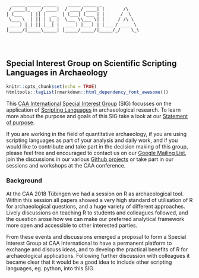 <div class = "ascii_art_wrapper">
<div class = "ascii_art">

```
  _____ _____ _____    _____ _____ _              
 / ____|_   _/ ____|  / ____/ ____| |       /\    
| (___   | || |  __  | (___| (___ | |      /  \   
 \___ \  | || | |_ |  \___ \\___ \| |     / /\ \  
 ____) |_| || |__| |  ____) |___) | |___ / ____ \ 
|_____/|_____\_____| |_____/_____/|_____/_/    \_\




```
<!-- http://patorjk.com/software/taag/#p=author&f=Big&t=SIG%20SSLA -->
</div>
</div>

## Special Interest Group on Scientific Scripting Languages in Archaeology

```r
knitr::opts_chunk$set(echo = TRUE)
htmltools::tagList(rmarkdown::html_dependency_font_awesome())
```

This [CAA International](https://caa-international.org) [Special Interest Group ](https://caa-international.org/special-interest-groups) (SIG) focusses on the application of [Scripting Languages](https://en.wikipedia.org/wiki/Scripting_language) in archaeological research. To learn more about the purpose and goals of this SIG take a look at our [Statement of purpose](https://sslarch.github.io/statement.html).

If you are working in the field of quantitative archaeology, if you are using scripting languages as part of your analysis and daily work, and if you would like to contribute and take part in the decision making of this group, please feel free and encouraged to contact us on our <i class="fa fa-google"></i> [Google Mailing List](https://groups.google.com/forum/#!forum/scientific-scripting-languages-in-archaeology), join the discussions in our various <i class="fa fa-github"></i> [Github projects](https://github.com/sslarch) or take part in our sessions and workshops at the CAA conference. 


### Background

At the CAA 2018 Tübingen we had a session on R as archaeological tool. Within this session all papers showed a very high standard of utilisation of R for archaeological questions, and a huge variety of different approaches. Lively discussions on teaching R to students and colleagues followed, and the question arose how we can make our preferred analytical framework more open and accessible to other interested parties.

From these events and discussions emerged a proposal to form a Special Interest Group at CAA International to have a permanent platform to exchange and discuss ideas, and to develop the practical benefits of R for archaeological applications. Following further discussion with colleagues it became clear that it would be a good idea to include other scripting languages, eg. python, into this SIG.


